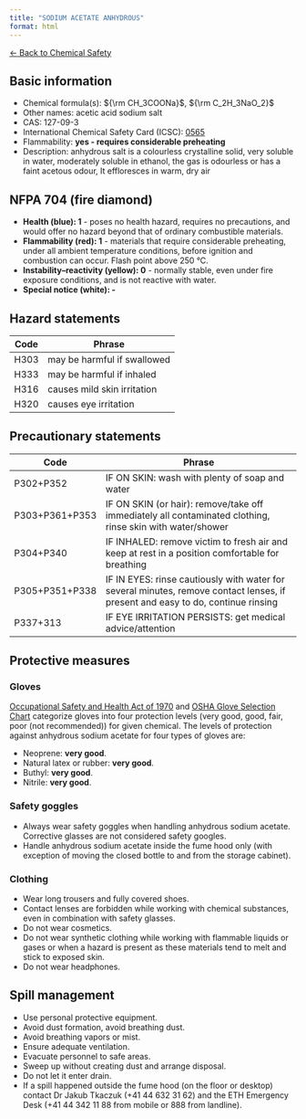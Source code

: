 ```yaml
---
title: "SODIUM ACETATE ANHYDROUS"
format: html
---
```


[← Back to Chemical Safety](../chemical-safety.qmd)


## Basic information
- Chemical formula(s): ${\rm CH_3COONa}$, ${\rm C_2H_3NaO_2}$
- Other names: acetic acid sodium salt
- CAS: 127-09-3
- International Chemical Safety Card (ICSC): [0565](https://inchem.org/documents/icsc/icsc/eics0565.htm)
- Flammability: **yes - requires considerable preheating**
- Description: anhydrous salt is a colourless crystalline solid, very soluble in water, moderately soluble in ethanol, the gas is odourless or has a faint acetous odour, It effloresces in warm, dry air

## NFPA 704 (fire diamond)
- **Health (blue): 1** - poses no health hazard, requires no precautions, and would offer no hazard beyond that of ordinary combustible materials.
- **Flammability (red): 1** - materials that require considerable preheating, under all ambient temperature conditions, before ignition and combustion can occur. Flash point above 250 °C.
- **Instability–reactivity (yellow): 0** - normally stable, even under fire exposure conditions, and is not reactive with water.
- **Special notice (white): -**

## Hazard statements
| Code | Phrase                      |
| ---- | --------------------------- |
| H303 | may be harmful if swallowed |
| H333 | may be harmful if inhaled   |
| H316 | causes mild skin irritation |
| H320 | causes eye irritation       |

## Precautionary statements
| Code           | Phrase                                                                                                                          |
| -------------- | ------------------------------------------------------------------------------------------------------------------------------- |
| P302+P352      | IF ON SKIN: wash with plenty of soap and water                                                                                  |
| P303+P361+P353 | IF ON SKIN (or hair): remove/take off immediately all contaminated clothing, rinse skin with water/shower                       |
| P304+P340      | IF INHALED: remove victim to fresh air and keep at rest in a position comfortable for breathing                                 |
| P305+P351+P338 | IF IN EYES: rinse cautiously with water for several minutes, remove contact lenses, if present and easy to do, continue rinsing |
| P337+313       | IF EYE IRRITATION PERSISTS: get medical advice/attention                                                                        |

## Protective measures

### Gloves
[Occupational Safety and Health Act of 1970](https://www.osha.gov/sites/default/files/publications/osha3151.pdf) and [OSHA Glove Selection Chart](https://safety.fsu.edu/safety_manual/OSHA%20Glove%20Selection%20Chart.pdf) categorize gloves into four protection levels (very good, good, fair, poor (not recommended)) for given chemical. The levels of protection against anhydrous sodium acetate for four types of gloves are:

- Neoprene: **very good**.
- Natural latex or rubber: **very good**.
- Buthyl: **very good**.
- Nitrile: **very good**.

### Safety goggles
- Always wear safety goggles when handling anhydrous sodium acetate. Corrective glasses are not considered safety googles.
- Handle anhydrous sodium acetate inside the fume hood only (with exception of moving the closed bottle to and from the storage cabinet).

### Clothing
- Wear long trousers and fully covered shoes.
- Contact lenses are forbidden while working with chemical substances, even in combination with safety glasses.
- Do not wear cosmetics.
- Do not wear synthetic clothing while working with flammable liquids or gases or when a hazard is present as these materials tend to melt and stick to exposed skin.
- Do not wear headphones.

## Spill management
- Use personal protective equipment.
- Avoid dust formation, avoid breathing dust.
- Avoid breathing vapors or mist.
- Ensure adequate ventilation.
- Evacuate personnel to safe areas.
- Sweep up without creating dust and arrange disposal.
- Do not let it enter drain.
- If a spill happened outside the fume hood (on the floor or desktop) contact Dr Jakub Tkaczuk (+41 44 632 31 62) and the ETH Emergency Desk (+41 44 342 11 88 from mobile or 888 from landline).
